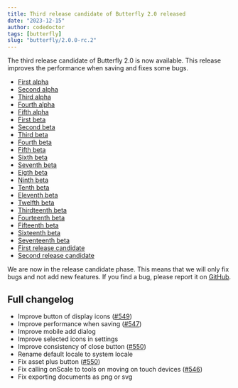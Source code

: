```yaml
---
title: Third release candidate of Butterfly 2.0 released
date: "2023-12-15"
author: codedoctor
tags: [butterfly]
slug: "butterfly/2.0.0-rc.2"
---
```


The third release candidate of Butterfly 2.0 is now available. This release improves the performance when saving and fixes some bugs.

- [First alpha](/butterfly/2.0.0-alpha.0)
- [Second alpha](/butterfly/2.0.0-alpha.1)
- [Third alpha](/butterfly/2.0.0-alpha.2)
- [Fourth alpha](/butterfly/2.0.0-alpha.3)
- [Fifth alpha](/butterfly/2.0.0-alpha.4)
- [First beta](/butterfly/2.0.0-beta.0)
- [Second beta](/butterfly/2.0.0-beta.1)
- [Third beta](/butterfly/2.0.0-beta.2)
- [Fourth beta](/butterfly/2.0.0-beta.3)
- [Fifth beta](/butterfly/2.0.0-beta.4)
- [Sixth beta](/butterfly/2.0.0-beta.5)
- [Seventh beta](/butterfly/2.0.0-beta.6)
- [Eigth beta](/butterfly/2.0.0-beta.7)
- [Ninth beta](/butterfly/2.0.0-beta.8)
- [Tenth beta](/butterfly/2.0.0-beta.9)
- [Eleventh beta](/butterfly/2.0.0-beta.10)
- [Twelfth beta](/butterfly/2.0.0-beta.11)
- [Thirdteenth beta](/butterfly/2.0.0-beta.12)
- [Fourteenth beta](/butterfly/2.0.0-beta.13)
- [Fifteenth beta](/butterfly/2.0.0-beta.14)
- [Sixteenth beta](/butterfly/2.0.0-beta.15)
- [Seventeenth beta](/butterfly/2.0.0-beta.16)
- [First release candidate](/butterfly/2.0.0-rc.0)
- [Second release candidate](/butterfly/2.0.0-rc.1)

We are now in the release candidate phase. This means that we will only fix bugs and not add new features. If you find a bug, please report it on [GitHub](https://linwood.dev/butterfly/report).

## Full changelog

* Improve button of display icons ([#549](https://github.com/LinwoodDev/Butterfly/issues/549))
* Improve performance when saving ([#547](https://github.com/LinwoodDev/Butterfly/issues/547))
* Improve mobile add dialog
* Improve selected icons in settings
* Improve consistency of close button ([#550](https://github.com/LinwoodDev/Butterfly/issues/550))
* Rename default locale to system locale
* Fix asset plus button ([#550](https://github.com/LinwoodDev/Butterfly/issues/550))
* Fix calling onScale to tools on moving on touch devices ([#546](https://github.com/LinwoodDev/Butterfly/issues/546))
* Fix exporting documents as png or svg
